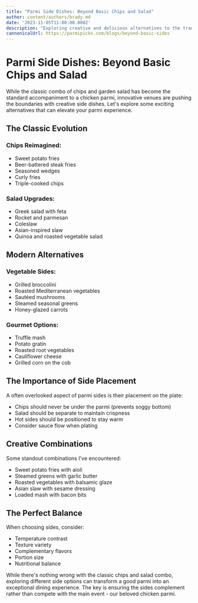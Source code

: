 ```yaml
---
title: "Parmi Side Dishes: Beyond Basic Chips and Salad"
author: content/authors/brady.md
date: '2023-11-05T11:00:00.000Z'
description: "Exploring creative and delicious alternatives to the traditional chicken parmi sides."
cannonicalUrl: https://parmipicks.com/blogs/beyond-basic-sides
---
```


# Parmi Side Dishes: Beyond Basic Chips and Salad

While the classic combo of chips and garden salad has become the standard accompaniment to a chicken parmi, innovative venues are pushing the boundaries with creative side dishes. Let's explore some exciting alternatives that can elevate your parmi experience.

## The Classic Evolution

### Chips Reimagined:
- Sweet potato fries
- Beer-battered steak fries
- Seasoned wedges
- Curly fries
- Triple-cooked chips

### Salad Upgrades:
- Greek salad with feta
- Rocket and parmesan
- Coleslaw
- Asian-inspired slaw
- Quinoa and roasted vegetable salad

## Modern Alternatives

### Vegetable Sides:
- Grilled broccolini
- Roasted Mediterranean vegetables
- Sautéed mushrooms
- Steamed seasonal greens
- Honey-glazed carrots

### Gourmet Options:
- Truffle mash
- Potato gratin
- Roasted root vegetables
- Cauliflower cheese
- Grilled corn on the cob

## The Importance of Side Placement

A often overlooked aspect of parmi sides is their placement on the plate:
- Chips should never be under the parmi (prevents soggy bottom)
- Salad should be separate to maintain crispness
- Hot sides should be positioned to stay warm
- Consider sauce flow when plating

## Creative Combinations

Some standout combinations I've encountered:
- Sweet potato fries with aioli
- Steamed greens with garlic butter
- Roasted vegetables with balsamic glaze
- Asian slaw with sesame dressing
- Loaded mash with bacon bits

## The Perfect Balance

When choosing sides, consider:
- Temperature contrast
- Texture variety
- Complementary flavors
- Portion size
- Nutritional balance

While there's nothing wrong with the classic chips and salad combo, exploring different side options can transform a good parmi into an exceptional dining experience. The key is ensuring the sides complement rather than compete with the main event - our beloved chicken parmi. 